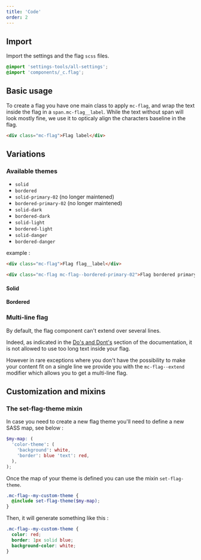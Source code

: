 ```yaml
---
title: 'Code'
order: 2
---
```


## Import

Import the settings and the flag `scss` files.

```scss
@import 'settings-tools/all-settings';
@import 'components/_c.flag';
```

## Basic usage

To create a flag you have one main class to apply `mc-flag`, and wrap the text inside the flag in a `span.mc-flag__label`. While the text without span will look mostly fine, we use it to opticaly align the characters baseline in the flag.

```html
<div class="mc-flag">Flag label</div>
```

<Preview path="flag-default" />

## Variations

### Available themes

- `solid`
- `bordered`
- `solid-primary-02` (no longer maintened)
- `bordered-primary-02` (no longer maintened)
- `solid-dark`
- `bordered-dark`
- `solid-light`
- `bordered-light`
- `solid-danger`
- `bordered-danger`

example :

```html
<div class="mc-flag">Flag flag__label</div>

<div class="mc-flag mc-flag--bordered-primary-02">Flag bordered primary 02</div>
```

#### Solid

<Preview path="flag-solid" />

#### Bordered

<Preview path="flag-bordered" />

### Multi-line flag

<Highlight theme="warning">

By default, the flag component can't extend over several lines.

Indeed, as indicated in the [Do's and Dont's](/Components/Flags/#dos-and-donts) section of the documentation, it is not allowed to use too long text inside your flag.

</Highlight>

However in rare exceptions where you don't have the possibility to make your content fit on a single line we provide you with the `mc-flag--extend` modifier which allows you to get a multi-line flag.

## Customization and mixins

### The set-flag-theme mixin

In case you need to create a new flag theme you'll need to define a new SASS map, see below :

```scss
$my-map: (
  'color-theme': (
    'background': white,
    'border': blue 'text': red,
  ),
);
```

Once the map of your theme is defined you can use the mixin `set-flag-theme`.

```scss
.mc-flag--my-custom-theme {
  @include set-flag-theme($my-map);
}
```

Then, it will generate something like this :

```scss
.mc-flag--my-custom-theme {
  color: red;
  border: 1px solid blue;
  background-color: white;
}
```
